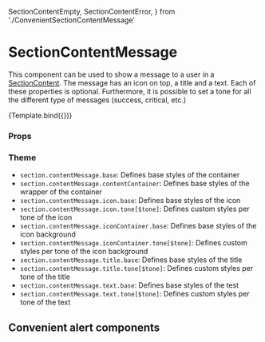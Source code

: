   SectionContentEmpty,
  SectionContentError,
} from './ConvenientSectionContentMessage'

<Meta
  title="Components/Section/SectionContentMessage"
  component={SectionContentMessage}
/>

# SectionContentMessage

This component can be used to show a message to a user in a [SectionContent](/docs/components-section-sectioncontent--default-story).
The message has an icon on top, a title and a text. Each of these properties is optional.
Furthermore, it is possible to set a tone for all the different type of messages (success, critical, etc.)


<Canvas>
  <Story
    name="Default"
    args={{
      icon: IconList,
      title: 'No users found',
      text: 'There are no items in this list at the moment.',
      tone: Tone.neutral,
    }}
  >
    {Template.bind({})}
  </Story>
</Canvas>

### Props

<ArgsTable story="Default" />

### Theme

- `section.contentMessage.base`: Defines base styles of the container
- `section.contentMessage.contentContainer`: Defines base styles of the wrapper of the container
- `section.contentMessage.icon.base`: Defines base styles of the icon
- `section.contentMessage.icon.tone[$tone]`: Defines custom styles per tone of the icon
- `section.contentMessage.iconContainer.base`: Defines base styles of the icon background
- `section.contentMessage.iconContainer.tone[$tone]`: Defines custom styles per tone of the icon background
- `section.contentMessage.title.base`: Defines base styles of the title
- `section.contentMessage.title.tone[$tone]`: Defines custom styles per tone of the title
- `section.contentMessage.text.base`: Defines base styles of the test
- `section.contentMessage.text.tone[$tone]`: Defines custom styles per tone of the text

## Convenient alert components

<Canvas>
  <Story name="SectionContentError">
    <SectionContentError
      title="Server Error"
      text="The server could not handle the request! Try again"
    />
  </Story>
  <Story name="SectionContentEmpty">
    <SectionContentEmpty
      title="No users found"
      text="There are no items in this list at the moment."
    />
  </Story>
</Canvas>
